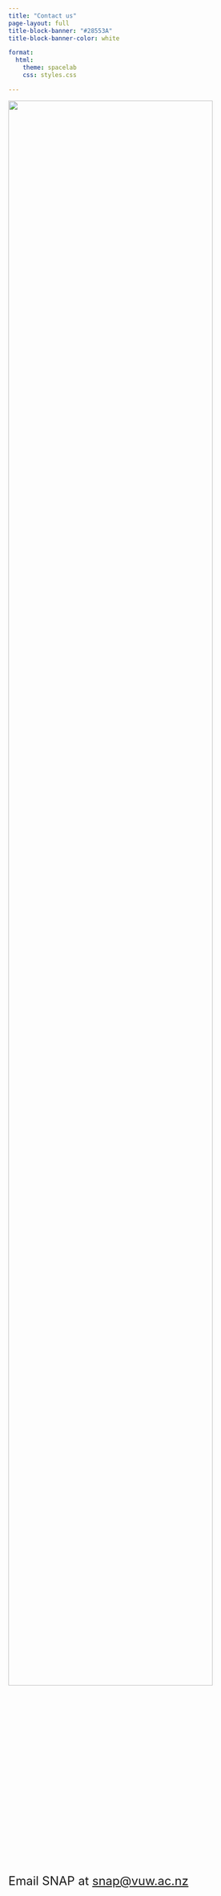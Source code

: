 ```yaml
---
title: "Contact us"
page-layout: full
title-block-banner: "#28553A"
title-block-banner-color: white

format:
  html:
    theme: spacelab
    css: styles.css

---
```

<style>
.quarto-title-block .quarto-title-banner {
  padding-bottom: 24px; # padding adjustment so logo is not cut-off
}
</style>

::: {.grid}
:::{.g-col-5}

![ ](images/snap_logo_large.png){fig-align="center" width="90%"}

:::
::: {.g-col-7}

<p style="font-size:24px">Email SNAP at <a href="mailto:snap@vuw.ac.nz">snap@vuw.ac.nz</a></p>

:::
:::


